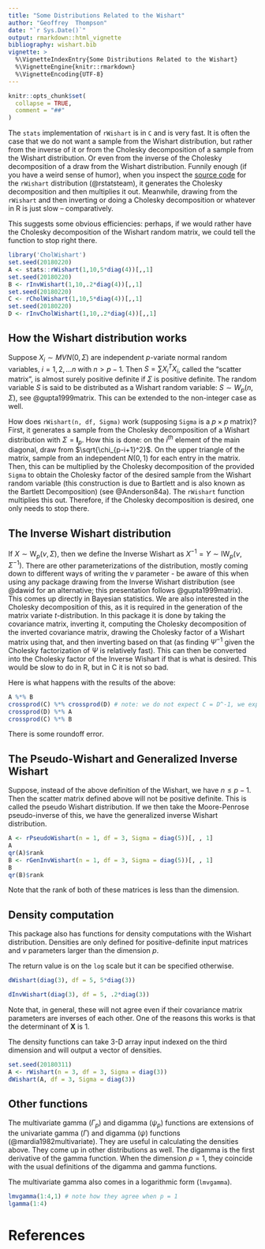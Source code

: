 ```yaml
---
title: "Some Distributions Related to the Wishart"
author: "Geoffrey  Thompson"
date: "`r Sys.Date()`"
output: rmarkdown::html_vignette
bibliography: wishart.bib
vignette: >
  %\VignetteIndexEntry{Some Distributions Related to the Wishart}
  %\VignetteEngine{knitr::rmarkdown}
  %\VignetteEncoding{UTF-8}
---
```


```r
knitr::opts_chunk$set(
  collapse = TRUE,
  comment = "##"
)
```
The `stats` implementation of `rWishart` is in `C` and is very fast. It is often the case that we do not want a sample from the Wishart distribution, but rather from the inverse of it or from the Cholesky decomposition of a sample from the Wishart distribution. Or even from the inverse of the Cholesky decomposition of a draw from the Wishart distribution. Funnily enough (if you have a weird sense of humor), when you inspect the [source code](https://github.com/SurajGupta/r-source/blob/master/src/library/stats/src/rWishart.c) for the `rWishart` distribution (@rstatsteam), it generates the Cholesky decomposition and then multiplies it out. Meanwhile, drawing from the `rWishart` and then inverting or doing a Cholesky decomposition or whatever in R is just slow -- comparatively.

This suggests some obvious efficiencies: perhaps, if we would rather have the Cholesky decomposition of the Wishart random matrix, we could tell the function to stop right there.

```r
library('CholWishart')
set.seed(20180220)
A <- stats::rWishart(1,10,5*diag(4))[,,1]
set.seed(20180220)
B <- rInvWishart(1,10,.2*diag(4))[,,1]
set.seed(20180220)
C <- rCholWishart(1,10,5*diag(4))[,,1]
set.seed(20180220)
D <- rInvCholWishart(1,10,.2*diag(4))[,,1]
```

## How the Wishart distribution works

Suppose $X_i \sim MVN(0, \Sigma)$ are independent $p$-variate normal 
random variables, $i = 1, 2, \ldots n$ with $n > p-1$. 
Then $S = \sum X_i^T X_i$, called the "scatter matrix", is almost surely 
positive definite if $\Sigma$ is positive definite. 
The random variable $S$ is said to be distributed as a Wishart random variable:
$S \sim W_p(n, \Sigma)$, see @gupta1999matrix. This can be extended to the non-integer case
as well.

How does `rWishart(n, df, Sigma)` work (supposing `Sigma` is a $p \times p$ matrix)? First, it generates a sample from the Cholesky decomposition of a Wishart distribution with $\Sigma = \mathbf{I}_p$. How this is done: on the $i^{th}$ element of the main diagonal, draw from $\sqrt{\chi_{p-i+1}^2}$. On the upper triangle of the matrix, sample from an independent $N(0,1)$ for each entry in the matrix. Then, this can be multiplied by the Cholesky decomposition of the provided `Sigma` to obtain the Cholesky factor of the desired sample from the Wishart random variable (this construction is due to Bartlett and is also known as the Bartlett Decomposition) (see @Anderson84a). The `rWishart` function multiplies this out. Therefore, if the Cholesky decomposition is desired, one only needs to stop there.

## The Inverse Wishart distribution

If $X \sim \textrm{W}_p(\nu,\Sigma)$, then we define the Inverse Wishart as $X^{-1}  = Y \sim \textrm{IW}_p(\nu , \Sigma^{-1})$. There are other parameterizations of the distribution, mostly coming down to different ways of writing the $\nu$ parameter - be aware of this when using any package drawing from the Inverse Wishart distribution (see @dawid for an alternative; this presentation follows @gupta1999matrix). This comes up directly in Bayesian statistics. We are also interested in the Cholesky decomposition of this, as it is required in the generation of the matrix variate $t$-distribution. In this package it is done by taking the covariance matrix, inverting it, computing the Cholesky decomposition of the inverted covariance matrix, drawing the Cholesky factor of a Wishart matrix using that, and then inverting based on that (as finding $\Psi^{-1}$ given the Cholesky factorization of $\Psi$ is relatively fast). This can then be converted into the Cholesky factor of the Inverse Wishart if that is what is desired. This would be slow to do in R, but in C it is not so bad. 

Here is what happens with the results of the above:

```r
A %*% B 
crossprod(C) %*% crossprod(D) # note: we do not expect C = D^-1, we expect this! 
crossprod(D) %*% A
crossprod(C) %*% B
```

There is some roundoff error.

## The Pseudo-Wishart and Generalized Inverse Wishart

Suppose, instead of the above definition of the Wishart, we have $n \leq p-1$. 
Then the scatter matrix defined above will not be positive definite. This is called
the pseudo Wishart distribution. If we then take the Moore-Penrose pseudo-inverse
of this, we have the generalized inverse Wishart distribution. 

```r
A <- rPseudoWishart(n = 1, df = 3, Sigma = diag(5))[, , 1]
A
qr(A)$rank
B <- rGenInvWishart(n = 1, df = 3, Sigma = diag(5))[, , 1]
B
qr(B)$rank
```

Note that the rank of both of these matrices is less than the dimension.


## Density computation

This package also has functions for density computations with the Wishart distribution. 
Densities are only defined for positive-definite input matrices and $\nu$ parameters 
larger than the dimension $p$.

The return value is on the `log` scale but it can be specified otherwise.

```r
dWishart(diag(3), df = 5, 5*diag(3))

dInvWishart(diag(3), df = 5, .2*diag(3))

```

Note that, in general, these will not agree even if their covariance matrix parameters are inverses of each other. One of the reasons this works is that the determinant of $\mathbf{X}$ is $1$.

The density functions can take 3-D array input indexed on the third dimension and will output a vector of densities.

```r
set.seed(20180311)
A <- rWishart(n = 3, df = 3, Sigma = diag(3))
dWishart(A, df = 3, Sigma = diag(3))

```

## Other functions

The multivariate gamma ($\Gamma_p$) and digamma ($\psi_p$) functions are extensions of the univariate gamma ($\Gamma$) and digamma ($\psi$) functions (@mardia1982multivariate). They are useful in calculating the densities above. They come up in other distributions as well. The digamma is the first derivative of the gamma function. When the dimension $p = 1$, they coincide with the usual definitions of the digamma and gamma functions.

The multivariate gamma also comes in a logarithmic form (`lmvgamma`).

```r
lmvgamma(1:4,1) # note how they agree when p = 1
lgamma(1:4)
```

# References
